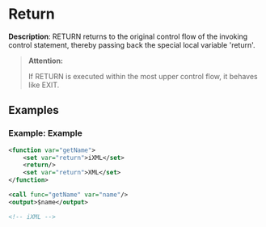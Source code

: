 # Return

 **Description**:
 RETURN returns to the original control flow of the invoking control statement, thereby passing back the special local variable 'return'.


> **Attention:**
>
> If RETURN is executed within the most upper control flow, it behaves like EXIT.

## Examples

### Example: Example

```xml
<function var="getName">
	<set var="return">iXML</set>
	<return/>
	<set var="return">XML</set>
</function>

<call func="getName" var="name"/>
<output>$name</output>

<!-- iXML -->
```

